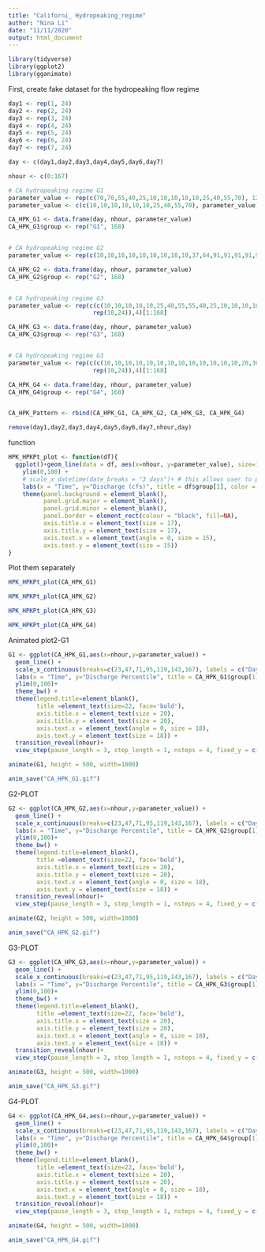 ```yaml
---
title: "Californi_ Hydropeaking_regime"
author: "Nina Li"
date: "11/11/2020"
output: html_document
---
```

```r
library(tidyverse)
library(ggplot2)
library(gganimate)
```


First, create fake dataset for the hydropeaking flow regime
```r
day1 <- rep(1, 24)
day2 <- rep(2, 24)
day3 <- rep(3, 24)
day4 <- rep(4, 24)
day5 <- rep(5, 24)
day6 <- rep(6, 24)
day7 <- rep(7, 24)

day <- c(day1,day2,day3,day4,day5,day6,day7)

nhour <- c(0:167)

# CA hydropeaking regime G1
parameter_value <- rep(c(70,70,55,40,25,10,10,10,10,10,25,40,55,70), 12)
parameter_value <- c(c(10,10,10,10,10,10,25,40,55,70), parameter_value)[1:168]

CA_HPK_G1 <- data.frame(day, nhour, parameter_value)
CA_HPK_G1$group <- rep("G1", 168)


# CA hydropeaking regime G2
parameter_value <- rep(c(10,10,10,10,10,10,10,10,10,37,64,91,91,91,91,91,91,64,37,10,10,10,10,10),7)

CA_HPK_G2 <- data.frame(day, nhour, parameter_value)
CA_HPK_G2$group <- rep("G2", 168)


# CA hydropeaking regime G3
parameter_value <- rep(c(c(10,10,10,10,10,25,40,55,55,40,25,10,10,10,10,10,25,40,55,55,40,25,10,10),
                        rep(10,24)),4)[1:168]

CA_HPK_G3 <- data.frame(day, nhour, parameter_value)
CA_HPK_G3$group <- rep("G3", 168)


# CA hydropeaking regime G3
parameter_value <- rep(c(c(10,10,10,10,10,10,10,10,10,10,10,10,10,20,30,30,30,20,10,10,10,10,10,10),
                        rep(10,24)),4)[1:168]

CA_HPK_G4 <- data.frame(day, nhour, parameter_value)
CA_HPK_G4$group <- rep("G4", 168)


CA_HPK_Pattern <- rbind(CA_HPK_G1, CA_HPK_G2, CA_HPK_G3, CA_HPK_G4)

remove(day1,day2,day3,day4,day5,day6,day7,nhour,day)
```

function
```r
HPK_HPKPt_plot <- function(df){
  ggplot()+geom_line(data = df, aes(x=nhour, y=parameter_value), size=1, show.legend = FALSE) + 
    ylim(0,100) +
    # scale_x_datetime(date_breaks = "3 days")+ # this allows user to plot date x axis
    labs(x = "Time", y="Discharge (cfs)", title = df$group[1], color = "Type")+
    theme(panel.background = element_blank(),
          panel.grid.major = element_blank(), 
          panel.grid.minor = element_blank(), 
          panel.border = element_rect(colour = "black", fill=NA),
          axis.title.x = element_text(size = 17), 
          axis.title.y = element_text(size = 17), 
          axis.text.x = element_text(angle = 0, size = 15), 
          axis.text.y = element_text(size = 15)) 
}
```

Plot them separately
```r
HPK_HPKPt_plot(CA_HPK_G1)
```

```r
HPK_HPKPt_plot(CA_HPK_G2)
```

```r
HPK_HPKPt_plot(CA_HPK_G3)
```

```r
HPK_HPKPt_plot(CA_HPK_G4)
```


Animated plot2-G1
```r
G1 <- ggplot(CA_HPK_G1,aes(x=nhour,y=parameter_value)) +
  geom_line() +
  scale_x_continuous(breaks=c(23,47,71,95,119,143,167), labels = c("Day 1","Day 2","Day 3", "Day 4","Day 5","Day 6","Day 7")) +
  labs(x = "Time", y="Discharge Percentile", title = CA_HPK_G1$group[1])+
  ylim(0,100)+
  theme_bw() +
  theme(legend.title=element_blank(),
        title =element_text(size=22, face='bold'),
        axis.title.x = element_text(size = 20), 
        axis.title.y = element_text(size = 20), 
        axis.text.x = element_text(angle = 0, size = 18), 
        axis.text.y = element_text(size = 18)) +
  transition_reveal(nhour)+
  view_step(pause_length = 3, step_length = 1, nsteps = 4, fixed_y = c(0,100))

animate(G1, height = 500, width=1000)

anim_save("CA_HPK_G1.gif")
```

G2-PLOT
```r
G2 <- ggplot(CA_HPK_G2,aes(x=nhour,y=parameter_value)) +
  geom_line() +
  scale_x_continuous(breaks=c(23,47,71,95,119,143,167), labels = c("Day 1","Day 2","Day 3", "Day 4","Day 5","Day 6","Day 7")) +
  labs(x = "Time", y="Discharge Percentile", title = CA_HPK_G2$group[1])+
  ylim(0,100)+
  theme_bw() +
  theme(legend.title=element_blank(),
        title =element_text(size=22, face='bold'),
        axis.title.x = element_text(size = 20), 
        axis.title.y = element_text(size = 20), 
        axis.text.x = element_text(angle = 0, size = 18), 
        axis.text.y = element_text(size = 18)) +
  transition_reveal(nhour)+
  view_step(pause_length = 3, step_length = 1, nsteps = 4, fixed_y = c(0,100))

animate(G2, height = 500, width=1000)

anim_save("CA_HPK_G2.gif")
```

G3-PLOT
```r
G3 <- ggplot(CA_HPK_G3,aes(x=nhour,y=parameter_value)) +
  geom_line() +
  scale_x_continuous(breaks=c(23,47,71,95,119,143,167), labels = c("Day 1","Day 2","Day 3", "Day 4","Day 5","Day 6","Day 7")) +
  labs(x = "Time", y="Discharge Percentile", title = CA_HPK_G3$group[1])+
  ylim(0,100)+
  theme_bw() +
  theme(legend.title=element_blank(),
        title =element_text(size=22, face='bold'),
        axis.title.x = element_text(size = 20), 
        axis.title.y = element_text(size = 20), 
        axis.text.x = element_text(angle = 0, size = 18), 
        axis.text.y = element_text(size = 18)) +
  transition_reveal(nhour)+
  view_step(pause_length = 3, step_length = 1, nsteps = 4, fixed_y = c(0,100))

animate(G3, height = 500, width=1000)

anim_save("CA_HPK_G3.gif")
```

G4-PLOT
```r
G4 <- ggplot(CA_HPK_G4,aes(x=nhour,y=parameter_value)) +
  geom_line() +
  scale_x_continuous(breaks=c(23,47,71,95,119,143,167), labels = c("Day 1","Day 2","Day 3", "Day 4","Day 5","Day 6","Day 7")) +
  labs(x = "Time", y="Discharge Percentile", title = CA_HPK_G4$group[1])+
  ylim(0,100)+
  theme_bw() +
  theme(legend.title=element_blank(),
        title =element_text(size=22, face='bold'),
        axis.title.x = element_text(size = 20), 
        axis.title.y = element_text(size = 20), 
        axis.text.x = element_text(angle = 0, size = 18), 
        axis.text.y = element_text(size = 18)) +
  transition_reveal(nhour)+
  view_step(pause_length = 3, step_length = 1, nsteps = 4, fixed_y = c(0,100))

animate(G4, height = 500, width=1000)

anim_save("CA_HPK_G4.gif")
```


